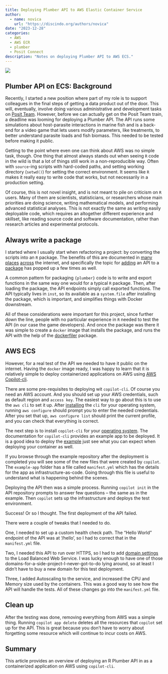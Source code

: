 ```yaml
---
title: Deploying Plumber API to AWS Elastic Container Service
author: 
  - name: novica
    url: "https://discindo.org/authors/novica"
date: "2023-12-28"
categories:
  - AWS
  - AWS ECR
  - plumber
  - Posit Connect
description: "Notes on deploying Plumber API to AWS ECS."
---
```


[![](https://ko-fi.com/img/githubbutton_sm.svg)](https://ko-fi.com/J3J8133RYV)

## Plumber API on ECS: Background

Recently, I started a new position where part of my role is to support colleagues
in the final steps of getting a data product out of the door. This will,
eventually, involve doing various administrative and development tasks on
[Posit Team](https://posit.co/products/enterprise/team/). However, before we
can actually get on the Posit Team train, a deadline was looming for deploying
a Plumber API. The API runs some simulations about host-parasite interactions
in marine fish and is a back-end for a video game that lets users modify parameters,
like treatments, to better understand parasite loads and fish biomass. This needed
to be tested before making it public.

Getting to the point where even one can think about AWS was no simple task,
though. One thing that almost always stands out when seeing `R` code in the
wild is that a lot of things still work in a non-reproducible way. Often with
`source`-ing scripts with hard-coded paths, and setting working directory
(`setwd()`) for setting the correct environment. It seems like `R` makes it
really easy to write code that works, but not necessarily in a production setting.

Of course, this is not novel insight, and is not meant to pile on criticism on
`R` users. Many of them are scientists, statisticians, or researchers whose main
priorities are doing science, writing mathematical models, and performing
advanced statistical analyses. This is not exactly the same as writing easily deployable 
code, which requires an altogether different experience and skillset, like reading source
code and software documentation, rather than research articles and experimental
protocols.

## Always write a package

I started where I usually start when refactoring a project: by converting the
scripts into an `R` package. The benefits of this are documented in
[many](https://r-pkgs.org/) [places](https://kbroman.org/pkg_primer/pages/why.html)
[across](https://www.jumpingrivers.com/blog/personal-r-package/) the internet,
and specifically the topic for [adding](https://community.rstudio.com/t/plumber-api-and-package-structure/18099)
an API to a [package](https://www.harveyl888.com/post/2022-11-11_plumber_as_package/) has popped up a few times as well.

A common pattern for packaging `{plumber}` code is to write and export functions
in the same way one would for a typical `R` package. Then, after
loading the package, the API endpoints simply call exported functions. The API
typically lives in `inst`, so its available as a `system.file` after installing
the package, which is important, and simplifies things with Docker
downstream.

All of these considerations were important for this project, since further down
the line, people with no particular experience in `R` needed to
test the API (in our case the game developers). And once the package was there 
it was simple to create a `docker` image that installs the package, 
and runs the API with the help of the [dockerfiler](https://github.com/ThinkR-open/dockerfiler) 
package.

## AWS ECS

However, for a real test of the API we needed to have it public on the internet.
Having the `docker` image ready, I was happy to learn that it is relatively simple to
deploy containerized applications on AWS using [AWS Copilot-cli](https://aws.github.io/copilot-cli/docs/getting-started/first-app-tutorial/).

There are some pre-requisites to deploying wit `copilot-cli`. Of course you need 
an AWS account. And you should set up your AWS credentials, such as default region
and `access key`. The easiest way to go about this is to use the `aws cli` to set 
it up. After [installing](https://aws.amazon.com/cli/) the `cli` for your operating 
system, running `aws configure` should prompt you to enter the needed credentials. 
After you set that up, `aws configure list` should print the current profile, 
and you can check that everything is correct.

The next step is to install `copilot-cli` for your [operating system](https://aws.github.io/copilot-cli/docs/getting-started/install/). The 
documentation for `copilot-cli` provides an example app to be deployed. It is a 
good idea to deploy the [example](https://aws.github.io/copilot-cli/docs/getting-started/first-app-tutorial/) just see what you can expect when deploying your container as well.

If you browse through the example repository after the deployment is completed 
you will see some of the new files that were created by `copilot`. The `example-app`
folder has a file called `manifest.yml` which has the details for the app as 
infrastructure-as-code. Going through this file is useful to understand what is
happening behind the scenes.

Deploying the API then was a simple process. Running `copilot init` in the API repository
prompts to answer few questions -- the same as in the example. 
Then `copilot` sets up the infrastructure and deploys the test environment. 

Success! Or so I thought. The first deployment of the API failed.

There were a couple of tweaks that I needed to do. 

One, I needed to set up a custom
health check path. The "Hello World" endpoint of the API was at  '/hello', so I 
had to correct that in the `manifest.yml` file. 

Two, I needed this API to run over HTTPS, so I had to add [domain settings](https://aws.github.io/copilot-cli/docs/manifest/lb-web-service/) to 
the Load Balanced Web Service. I was lucky enough to have one of those
domains-for-a-side-project-I-never-got-to-do lying around, so at least I didn't
have to buy a new domain for this test deployment.

Three, I added Autoscaling to the service, and increased the CPU and Memory size 
used by the containers. This was a good way to see how the
API will handle the tests. All of these changes go into the `manifest.yml` file. 

## Clean up

After the testing was done, removing everything from AWS was a simple thing.
Running `copilot app delete` deletes all the resources that `copilot` set up for
the API. This is great because you don't have to worry about forgetting some 
resource which will continue to incur costs on AWS.

## Summary

This article provides an overview of deploying an R Plumber API in as a 
containerized application on AWS using `copilot-cli`.
